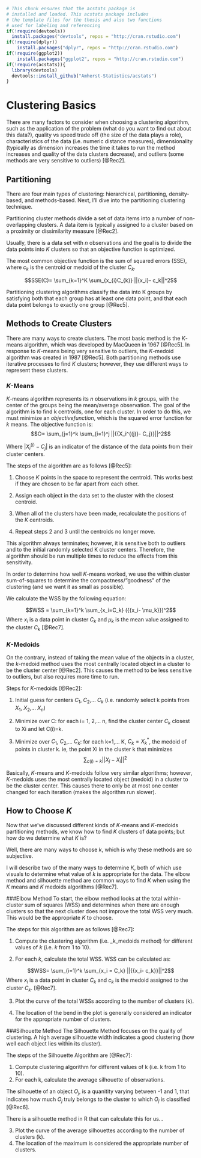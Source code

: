 <!--
The {#rmd-basics} text after the chapter declaration will allow us to link throughout the document back to the beginning of Chapter 1.  These labels will automatically be generated (if not specified) by changing the spaces to hyphens and capital letters to lowercase.  Look for the reference to this label at the beginning of Chapter 2.
-->

```r
# This chunk ensures that the acstats package is
# installed and loaded. This acstats package includes
# the template files for the thesis and also two functions
# used for labeling and referencing
if(!require(devtools))
  install.packages("devtools", repos = "http://cran.rstudio.com")
if(!require(dplyr))
    install.packages("dplyr", repos = "http://cran.rstudio.com")
if(!require(ggplot2))
    install.packages("ggplot2", repos = "http://cran.rstudio.com")
if(!require(acstats)){
  library(devtools)
  devtools::install_github("Amherst-Statistics/acstats")
}
```

# Clustering Basics {#rmd-basics}
There are many factors to consider when choosing a clustering algorithm, such as the application of the problem (what do you want to find out about this data?), quality vs speed trade off (the size of the data plays a role), characteristics of the data (i.e. numeric distance measures), dimensionality (typically as dimension increases the time it takes to run the method increases and quality of the data clusters decrease), and outliers (some methods are very sensitive to outliers) [@Rec2]. 

## Partitioning 
There are four main types of clustering: hierarchical, partitioning, density-based, and methods-based. Next, I'll dive into the partitioning clustering technique. 

Partitioning cluster methods divide a set of data items into a number of non-overlapping clusters. A data item is typically assigned to a cluster based on a proximity or dissimilarity measure [@Rec2]. 

Usually, there is a data set with $n$ observations and the goal is to divide the data points into $K$ clusters so that an objective function is optimized. 

The most common objective function is the sum of squared errors (SSE), where $c_k$ is the centroid or medoid of the cluster $C_k$.

$$SSE(C)= \sum_{k=1}^K \sum_{x_{i}C_{k}} ||{x_i}- c_k||^2$$

Partitioning clustering algorithms classify the data into K groups by satisfying both that each group has at least one data point, and that each data point belongs to exactly one group [@Rec5]. 

## Methods to Create Clusters
There are many ways to create clusters. The most basic method is the $K$-means algorithm, which was developed by MacQueen in 1967 [@Rec5]. In response to $K$-means being very sensitive to outliers, the $K$-medoid algorithm was created in 1987 [@Rec5]. Both partitioning methods use iterative processes to find $K$ clusters; however, they use different ways to represent these clusters. 

### *K*-Means
$K$-means algorithm represents its $n$ observations in $k$ groups, with the center of the groups being the mean/average observation. The goal of the algorithm is to find k centroids, one for each cluster. In order to do this, we must minimize an $objective function$, which is the squared error function for $k$ means. The objective function is: 
$$O= \sum_{j=1}^k \sum_{i=1}^j ||{{X_i^{(j)}- C_j}}||^2$$

Where $|{{X_i^{(j)}- C_j}}|$ is an indicator of the distance of the data points from their cluster centers. 

The steps of the algorithm are as follows [@Rec5]:

1. Choose $K$ points in the space to represent the centroid. This works best if they are chosen to be far apart from each other.

2. Assign each object in the data set to the cluster with the closest centroid.

3. When all of the clusters have been made, recalculate the positions of the $K$ centroids. 

4. Repeat steps 2 and 3 until the centroids no longer move. 

This algorithm always terminates; however, it is sensitive both to outliers and to the initial randomly selected K cluster centers. Therefore, the algorithm should be run multiple times to reduce the effects from this sensitivity. 

In order to determine how well $K$-means worked, we use the within cluster sum-of-squares to determine the compactness/"goodness" of the clustering (and we want it as small as possible).

We calculate the WSS by the following equation:

$$WSS = \sum_{k=1}^k \sum_{x_i=C_k} ({{x_i- \mu_k}})^2$$
Where $x_i$ is a data point in cluster $C_k$ and $\mu_k$ is the mean value assigned to the cluster $C_k$ [@Rec7].

### *K*-Medoids
On the contrary, instead of taking the mean value of the objects in a cluster, the $k$-medoid method uses the most centrally located object in a cluster to be the cluster center [@Rec2]. This causes the method to be less sensitive to outliers, but also requires more time to run. 

Steps for $K$-medoids [@Rec2]:

1. Initial guess for centers $C_1$, $C_2$,... $C_k$ (i.e. randomly select k points from $X_1$, $X_2$,... $X_n$)

2. Minimize over C: for each i= 1, 2,... n, find the cluster center $C_k$ closest to Xi and let C(i)=k. 

3. Minimize over $C_1$, $C_2$,... $C_k$: for each k=1,... K, $C_k = X_k^*$, the medoid of points in cluster k. ie, the point Xi in the cluster k that minimizes $$\sum  _{c(j)=k} ||{{X_j- X_i}}||^2$$

Basically, $K$-means and $K$-medoids follow very similar algorithms; however, $K$-medoids uses the most centrally located object (medoid) in a cluster to be the cluster center. This causes there to only be at most one center changed for each iteration (makes the algorithm run slower).

## How to Choose $K$
Now that we've discussed different kinds of $K$-means and $K$-medoids partitioning methods, we know how to find $K$ clusters of data points; but how do we determine what $K$ is?

Well, there are many ways to choose $k$, which is why these methods are so subjective. 

I will describe two of the many ways to determine $K$, both of which use visuals to determine what value of $k$ is appropriate for the data. The elbow method and silhouette method are common ways to find $K$ when using the $K$ means and $K$ medoids algorithms [@Rec7]. 

###Elbow Method
To start, the elbow method looks at the total within-cluster sum of squares (WSS) and determines when there are enough clusters so that the next cluster does not improve the total WSS very much. This would be the appropriate $K$ to choose. 

The steps for this algorithm are as follows [@Rec7]:

1. Compute the clustering algorithm (i.e. _k_medoids method) for different values of $k$ (i.e. $k$ from 1 to 10).

2. For each $k$, calculate the total WSS.
WSS can be calculated as:

$$WSS= \sum_{i=1}^k \sum_{x_i = C_k} ||{{x_i- c_k}}||^2$$
Where $x_i$ is a data point in cluster $C_k$ and $c_k$ is the medoid assigned to the cluster $C_k$. [@Rec7]. 

3. Plot the curve of the total WSSs according to the number of clusters (k). 

4. The location of the bend in the plot is generally considered an indicator for the appropriate number of clusters. 

###Silhouette Method
The Silhouette Method focuses on the quality of clustering. A high average silhouette width indicates a good clustering (how well each object lies within its cluster). 

The steps of the Silhouette Algorithm are [@Rec7]:

1. Compute clustering algorithm for different values of k (i.e. k from 1 to 10). 
2. For each k, calculate the average silhouette of observations. 

The silhouette of an object $O_j$, is a quanitity varying between -1 and 1, that indicates how much $O_j$ truly belongs to the cluster to which $O_j$ is classified [@Rec6].

There is a silhouette method in R that can calculate this for us... 

3. Plot the curve of the average silhouettes according to the number of clusters (k). 
4. The location of the maximum is considered the appropriate number of clusters. 
